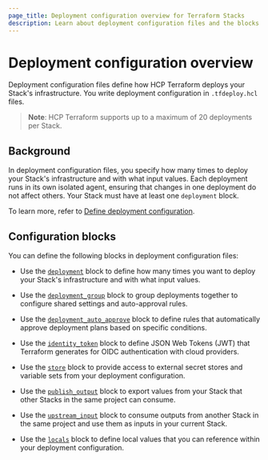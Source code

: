 ```yaml
---
page_title: Deployment configuration overview for Terraform Stacks
description: Learn about deployment configuration files and the blocks you can define to deploy your Stack across multiple environments.
---
```


# Deployment configuration overview

Deployment configuration files define how HCP Terraform deploys your Stack's infrastructure. You write deployment configuration in `.tfdeploy.hcl` files.

> **Note**: HCP Terraform supports up to a maximum of 20 deployments per Stack.

## Background

In deployment configuration files, you specify how many times to deploy your Stack's infrastructure and with what input values. Each deployment runs in its own isolated agent, ensuring that changes in one deployment do not affect others. Your Stack must have at least one `deployment` block.

To learn more, refer to [Define deployment configuration](/terraform/language/stacks/deploy/config).

## Configuration blocks

You can define the following blocks in deployment configuration files:

- Use the [`deployment`](/terraform/language/block/stack/deployment/deployment) block to define how many times you want to deploy your Stack's infrastructure and with what input values.

- Use the [`deployment_group`](/terraform/language/block/stack/deployment/deployment_group) block to group deployments together to configure shared settings and auto-approval rules.

- Use the [`deployment_auto_approve`](/terraform/language/block/stack/deployment/deployment_auto_approve) block to define rules that automatically approve deployment plans based on specific conditions.

- Use the [`identity_token`](/terraform/language/block/stack/deployment/identity_token) block to define JSON Web Tokens (JWT) that Terraform generates for OIDC authentication with cloud providers.

- Use the [`store`](/terraform/language/block/stack/deployment/store) block to provide access to external secret stores and variable sets from your deployment configuration.

- Use the [`publish_output`](/terraform/language/block/stack/deployment/publish_output) block to export values from your Stack that other Stacks in the same project can consume.

- Use the [`upstream_input`](/terraform/language/block/stack/deployment/upstream_input) block to consume outputs from another Stack in the same project and use them as inputs in your current Stack.

- Use the [`locals`](/terraform/language/block/locals) block to define local values that you can reference within your deployment configuration.

